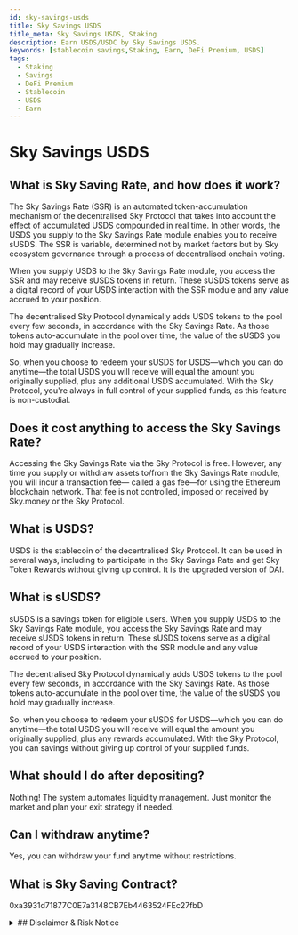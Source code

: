 ```yaml
---
id: sky-savings-usds
title: Sky Savings USDS
title_meta: Sky Savings USDS, Staking
description: Earn USDS/USDC by Sky Savings USDS.
keywords: [stablecoin savings,Staking, Earn, DeFi Premium, USDS]
tags:
  - Staking
  - Savings
  - DeFi Premium
  - Stablecoin
  - USDS 
  - Earn
---
```

# Sky Savings USDS

## What is Sky Saving Rate, and how does it work?

The Sky Savings Rate (SSR) is an automated token-accumulation mechanism of the decentralised Sky Protocol that takes into account the effect of accumulated USDS compounded in real time. In other words, the USDS you supply to the Sky Savings Rate module enables you to receive sUSDS. The SSR is variable, determined not by market factors but by Sky ecosystem governance through a process of decentralised onchain voting.

When you supply USDS to the Sky Savings Rate module, you access the SSR and may receive sUSDS tokens in return. These sUSDS tokens serve as a digital record of your USDS interaction with the SSR module and any value accrued to your position.

The decentralised Sky Protocol dynamically adds USDS tokens to the pool every few seconds, in accordance with the Sky Savings Rate. As those tokens auto-accumulate in the pool over time, the value of the sUSDS you hold may gradually increase.

So, when you choose to redeem your sUSDS for USDS—which you can do anytime—the total USDS you will receive will equal the amount you originally supplied, plus any additional USDS accumulated. With the Sky Protocol, you're always in full control of your supplied funds, as this feature is non-custodial.

## Does it cost anything to access the Sky Savings Rate?

Accessing the Sky Savings Rate via the Sky Protocol is free. However, any time you supply or withdraw assets to/from the Sky Savings Rate module, you will incur a transaction fee— called a gas fee—for using the Ethereum blockchain network. That fee is not controlled, imposed or received by Sky.money or the Sky Protocol.

## What is USDS?

USDS is the stablecoin of the decentralised Sky Protocol. It can be used in several ways, including to participate in the Sky Savings Rate and get Sky Token Rewards without giving up control. It is the upgraded version of DAI.

## What is sUSDS?

sUSDS is a savings token for eligible users. When you supply USDS to the Sky Savings Rate module, you access the Sky Savings Rate and may receive sUSDS tokens in return. These sUSDS tokens serve as a digital record of your USDS interaction with the SSR module and any value accrued to your position.

The decentralised Sky Protocol dynamically adds USDS tokens to the pool every few seconds, in accordance with the Sky Savings Rate. As those tokens auto-accumulate in the pool over time, the value of the sUSDS you hold may gradually increase.

So, when you choose to redeem your sUSDS for USDS—which you can do anytime—the total USDS you will receive will equal the amount you originally supplied, plus any rewards accumulated. With the Sky Protocol, you can savings without giving up control of your supplied funds.

## What should I do after depositing?

Nothing! The system automates liquidity management. Just monitor the market and plan your exit strategy if needed.

## Can I withdraw anytime?

Yes, you can withdraw your fund anytime without restrictions.

## What is Sky Saving Contract?

0xa3931d71877C0E7a3148CB7Eb4463524FEc27fbD


<details >
<summary>
## Disclaimer & Risk Notice
</summary>
Helixbox solely provides a user interface and does not control any contracts, assets, or protocol functions from 3rd DeFi Protocols. This premium DeFi product’s smart contract operations and asset management are exclusively governed by Sky Protocol, and the risks associated with its use are inherent.

### User Interface Risks
User interface risks refer to the potential for users to misunderstand or misuse the Helixbox interface, leading to unintended actions or transactions. Helixbox is complex, involving multiple interconnected components and possible interactions. There is a risk that users may:
- Misinterpret information displayed on the App.
- Click incorrect buttons, resulting in unintended transactions.
- Fail to understand the full implications of their actions, which may lead to financial losses.

Helixbox is not an investment advisor. The information provided is for educational purposes only and should not be considered financial advice. Before making any investment decisions, please conduct your own research and consult a professional financial advisor.

By participating, you acknowledge that this investment carries inherent risks and involves engagement with Sky Saving Rate and the Sky Protocol. For a detailed breakdown of potential risks, please review:
- [🔗 Skybase International User Risk](https://docs.sky.money/user-risks)

</details>